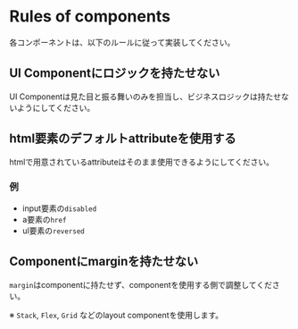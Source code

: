 
<Meta title="Rules/Components" />

# Rules of components

各コンポーネントは、以下のルールに従って実装してください。

## UI Componentにロジックを持たせない

UI Componentは見た目と振る舞いのみを担当し、ビジネスロジックは持たせないようにしてください。

## html要素のデフォルトattributeを使用する

htmlで用意されているattributeはそのまま使用できるようにしてください。

### 例

- input要素の`disabled`
- a要素の`href`
- ul要素の`reversed`

## Componentにmarginを持たせない

`margin`はcomponentに持たせず、componentを使用する側で調整してください。

※ `Stack`, `Flex`, `Grid` などのlayout componentを使用します。
